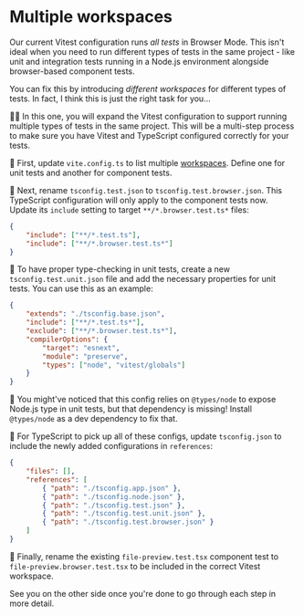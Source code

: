 # Multiple workspaces

Our current Vitest configuration runs _all tests_ in Browser Mode. This isn't ideal when you need to run different types of tests in the same project - like unit and integration tests running in a Node.js environment alongside browser-based component tests.

You can fix this by introducing _different workspaces_ for different types of tests. In fact, I think this is just the right task for you...

👨‍💼 In this one, you will expand the Vitest configuration to support running multiple types of tests in the same project. This will be a multi-step process to make sure you have Vitest and TypeScript configured correctly for your tests.

🐨 First, update <InlineFile file="vite.config.ts">`vite.config.ts`</InlineFile> to list multiple [workspaces](https://main.vitest.dev/guide/workspace.html#configuration). Define one for unit tests and another for component tests.

🐨 Next, rename <InlineFile file="tsconfig.test.json">`tsconfig.test.json`</InlineFile> to `tsconfig.test.browser.json`. This TypeScript configuration will only apply to the component tests now. Update its `include` setting to target `**/*.browser.test.ts*` files:

```json filename=tsconfig.test.browser.json remove=2 add=3
{
	"include": ["**/*.test.ts"],
	"include": ["**/*.browser.test.ts*"]
}
```

🐨 To have proper type-checking in unit tests, create a new <InlineFile file="tsconfig.test.unit.json">`tsconfig.test.unit.json`</InlineFile> file and add the necessary properties for unit tests. You can use this as an example:

```json filename=tsconfig.test.unit.json
{
	"extends": "./tsconfig.base.json",
	"include": ["**/*.test.ts*"],
	"exclude": ["**/*.browser.test.ts*"],
	"compilerOptions": {
		"target": "esnext",
		"module": "preserve",
		"types": ["node", "vitest/globals"]
	}
}
```

🐨 You might've noticed that this config relies on `@types/node` to expose Node.js type in unit tests, but that dependency is missing! Install `@types/node` as a dev dependency to fix that.

🐨 For TypeScript to pick up all of these configs, update <InlineFile file="tsconfig.json">`tsconfig.json`</InlineFile> to include the newly added configurations in `references`:

```json filename=tsconfig.json remove=6 add=7-8
{
	"files": [],
	"references": [
		{ "path": "./tsconfig.app.json" },
		{ "path": "./tsconfig.node.json" },
		{ "path": "./tsconfig.test.json" },
		{ "path": "./tsconfig.test.unit.json" },
		{ "path": "./tsconfig.test.browser.json" }
	]
}
```

🐨 Finally, rename the existing `file-preview.test.tsx` component test to `file-preview.browser.test.tsx` to be included in the correct Vitest workspace.

See you on the other side once you're done to go through each step in more detail.
